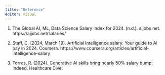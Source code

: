 ```yaml
---
title: "Reference"
editor: visual
---
```

1. The Global AI, ML, Data Science Salary Index for 2024. (n.d.). aijobs.net. https://aijobs.net/salaries/

2. Staff, C. (2024, March 19). Artificial Intelligence salary: Your guide to AI pay in 2024. Coursera. https://www.coursera.org/articles/artificial-intelligence-salary


3. Torres, R. (2024). Generative AI skills bring nearly 50% salary bump: Indeed. Healthcare Dive.
